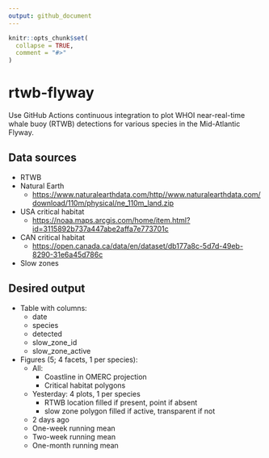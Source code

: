 ```yaml
---
output: github_document
---
```


<!-- README.md is generated from README.Rmd. Please edit that file -->

```r
knitr::opts_chunk$set(
  collapse = TRUE,
  comment = "#>"
)
```

# rtwb-flyway

<!-- badges: start -->
<!-- badges: end -->

Use GitHub Actions continuous integration to plot WHOI near-real-time whale buoy (RTWB) detections for various species in the Mid-Atlantic Flyway.

## Data sources
  -   RTWB
  -   Natural Earth
      -   <https://www.naturalearthdata.com/http//www.naturalearthdata.com/download/110m/physical/ne_110m_land.zip>
  -   USA critical habitat
      -   <https://noaa.maps.arcgis.com/home/item.html?id=3115892b737a447abe2affa7e773701c>
  -   CAN critical habitat
      -   <https://open.canada.ca/data/en/dataset/db177a8c-5d7d-49eb-8290-31e6a45d786c>
  -   Slow zones

## Desired output
  -   Table with columns:
      -   date
      -   species
      -   detected
      -   slow_zone_id
      -   slow_zone_active
  -   Figures (5; 4 facets, 1 per species):
      -   All:
          -   Coastline in OMERC projection
          -   Critical habitat polygons
      -   Yesterday: 4 plots, 1 per species
          -   RTWB location filled if present, point if absent
          -   slow zone polygon filled if active, transparent if not
      -   2 days ago
      -   One-week running mean
      -   Two-week running mean
      -   One-month running mean
